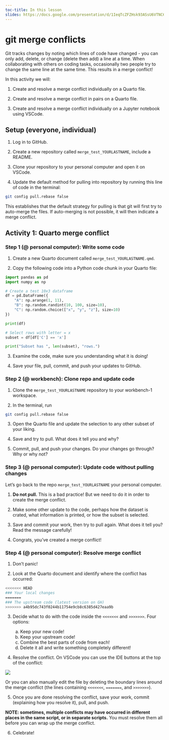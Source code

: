 ```yaml
---
toc-title: In this lesson
slides: https://docs.google.com/presentation/d/1IeqTcZFZHsk93ASsU6VTNC68vwlaRbfg-eC9uMzfVow/edit?usp=sharing
---
```


# git merge conflicts

<!-- *This activity has been adapted to quarto and Jupyter notebooks from [Casey O’Hara’s git activity for EDS 211](https://docs.google.com/document/d/1ZLD7CQXCgCp2B1xXGlwoJHOB_dzWe088lOVsJmqA3eY/edit?usp=sharing) with information from [NCEAS Learning Hub 10  Collaborating using Git and GitHub & Merge Conflicts](https://learning.nceas.ucsb.edu/2023-10-coreR/session_10.html).* -->

Git tracks changes by noting which lines of code have changed - you can only add, delete, or change (delete then add) a line at a time.  When collaborating with others on coding tasks, occasionally two people try to change the same line at the same time.  This results in a merge conflict!


In this activity we will:

1) Create and resolve a merge conflict individually on a Quarto file. 

2) Create and resolve a merge conflict in pairs on a Quarto file.

3) Create and resolve a merge conflict individually on a Jupyter notebook using VSCode. 

## Setup (everyone, individual)

1. Log in to GitHub.

2. Create a new repository called `merge_test_YOURLASTNAME`, include a README.

3. Clone your repository to your personal computer and open it on VSCode.

4. Update the default method for pulling into repository by running this line of code in the terminal: 
```bash
git config pull.rebase false
```
This establishes that the default strategy for pulling is that git will first try to auto-merge the files. If auto-merging is not possible, it will then indicate a merge conflict.


## Activity 1: Quarto merge conflict

### Step 1 (@ personal computer): Write some code

1. Create a new Quarto document called `merge_test_YOURLASTNAME.qmd`.

2. Copy the following code into a Python code chunk in your Quarto file:

```python
import pandas as pd
import numpy as np

# Create a test 10x3 dataframe
df = pd.DataFrame({
    "A": np.arange(1, 11),
    "B": np.random.randint(10, 100, size=10),
    "C": np.random.choice(["x", "y", "z"], size=10)
})

print(df)

# Select rows with letter = x
subset = df[df['C'] == 'x']

print("Subset has ", len(subset), "rows.")
```

3. Examine the code, make sure you understanding what it is doing!

4. Save your file, pull, commit, and push your updates to GitHub. 

### Step 2 (@ workbench): Clone repo and update code

1. Clone the `merge_test_YOURLASTNAME` repository to your workbench-1 workspace. 

2. In the terminal, run
```bash
git config pull.rebase false
```

3. Open the Quarto file and update the selection to any other subset of your liking. 

4. Save and try to pull. What does it tell you and why?

5. Commit, pull, and push your changes. Do your changes go through? Why or why not?

### Step 3  (@ personal computer): Update code without pulling changes

Let's go back to the repo `merge_test_YOURLASTNAME` your personal computer. 

1. **Do not pull.** This is a bad practice! But we need to do it in order to create the merge conflict. 

2. Make some other update to the code, perhaps how the dataset is crated, what information is printed, or how the subset is selected. 

3. Save and commit your work, then try to pull again.  What does it tell you?  Read the message carefully!

4. Congrats, you’ve created a merge conflict! 

### Step 4  (@ personal computer): Resolve merge conflict

1. Don’t panic!

2. Look at the Quarto document and identify where the conflict has occurred:

```bash
<<<<<<< HEAD
### Your local changes
=======
### The upstream code (latest version on GH)
>>>>>>> a4b95dc743f0244b11754e9cb8c6385d427eaa9b
```

3. Decide what to do with the code inside the  `<<<<<<<` and `>>>>>>>`.  Four options:

    a. Keep your new code! 
    b. Keep your upstream code! 
    c. Combine the best parts of code from each!  
    d. Delete it all and write something completely different! 

4. Resolve the conflict. On VSCode you can use the IDE buttons at the top of the conflict:

![](images/git-merge-conflicts/VSCode-merge-conflict.png)

Or you can also manually edit the file by deleting the boundary lines around the merge conflict (the lines containing `<<<<<<<`, `=======`, and `>>>>>>>`).

5. Once you are done resolving the conflict, save your work, commit (explaining how you resolve it), pull, and push.

**NOTE: sometimes, multiple conflicts may have occurred in different places in the same script, or in separate scripts.**  You must resolve them all before you can wrap up the merge conflict.

6. Celebrate!